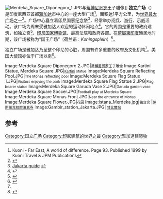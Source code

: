 [[Image:Merdeka_Square_Diponegoro_1.JPG|thumb]]与[[蒂博尼哥罗|蒂博尼哥罗]]王子雕像]]
'''独立广场'''（{{lang-id|'''Medan Merdeka'''}}）是印度尼西亚首都[[雅加达|雅加达]]市中心的一座大型广场<ref>Kuoni - Far East, A world of difference. Page 93. Published 1999 by Kuoni Travel & JPM Publications</ref>，面积达1平方公里，为[[按规模排列的广场列表|世界最大广场之一]]<ref>{{cite book |url= http://books.google.co.id/books?id=ktv0_me9x2UC&pg=PA85&lpg=PA85&dq=merdeka+square+jakarta+measured&source=bl&ots=i9l53Vq8qG&sig=z94pW1rYclbYD_d1SUF0GDQIhWg&hl=id&sa=X&ei=OoBqT4r5N8X5rAfruMSlAg&ved=0CFwQ6AEwCA#v=onepage&q=merdeka%20square%20jakarta%20measured&f=false |title= Indonesia Handbook, 3rd, page 85|author= Joshua Eliot, Liz Capaldi, Jane Bickersteth|year= 2001 |work= |publisher= Footprint Travel Guides|accessdate=21 March 2012}}</ref>。广场中心矗立着[[印尼国家纪念塔|印尼国家纪念塔]]<ref>[http://www.jakarta-hotel.asia/destination_guide#_741354976 Jakarta guide] {{webarchive|url=https://web.archive.org/web/20100531033843/http://www.jakarta-hotel.asia/destination_guide |date=2010-05-31 }}</ref>，经常举办[[阅兵|阅兵]]、[[游行|游行]]、[[示威|示威]]活动。该广场为周末受雅加达人欢迎的运动休闲地点<ref name="Indonesia Travel">{{cite web|url=http://www.indonesia.travel/en/discover-indonesia/region-detail/30/dki-jakarta|title=Discover Indonesia: DKI Jakarta|author=|date=|work=|publisher=Indonesia travel|accessdate=15 July 2012|deadurl=yes|archiveurl=https://web.archive.org/web/20120530011617/http://indonesia.travel/en/discover-indonesia/region-detail/30/dki-jakarta|archivedate=2012年5月30日}}</ref>。它的周围是重要的政府建筑，如独立宫<ref name=autogenerated1>{{Cite web |url=http://www.smarttravelasia.com/Jakarta.htm |title=A detailed travel guide to Jakarta |access-date=2013-06-01 |archive-url=https://web.archive.org/web/20101222115825/http://smarttravelasia.com/Jakarta.htm |archive-date=2010-12-22 |dead-url=yes }}</ref>、[[印尼国家博物馆|印尼国家博物馆]]、最高法院和政府各部。在[[荷屬東印度|荷屬東印度]]殖民地时期，该广场被称为“国王广场”（荷兰语：''Koningsplein''）<ref name="asiarooms1">{{Cite web |url=http://www.asiarooms.com/en/travel-guide/indonesia/jakarta/jakarta-popular-destinations/merdeka-square-in-jakarta.html |title=Merdeka Square in Jakarta |access-date=2013-06-01 |archive-url=https://web.archive.org/web/20120309110550/http://www.asiarooms.com/en/travel-guide/indonesia/jakarta/jakarta-popular-destinations/merdeka-square-in-jakarta.html |archive-date=2012-03-09 |dead-url=yes }}</ref>。

独立广场是雅加达乃至整个印尼的心脏，周围有许多重要的政府及文化机构<ref name=autogenerated1 />。美国大使馆亦位于广场以南<ref>{{Cite web |url=http://www.time.com/time/travel/article/0,31542,1944678,00.html |title=Sense of Place: Jakarta - TIME |access-date=2013-06-01 |archive-date=2013-08-26 |archive-url=https://web.archive.org/web/20130826210606/http://www.time.com/time/travel/article/0,31542,1944678,00.html |dead-url=yes }}</ref>。

{{wide image|View of Jakarta from Monas.jpg|1800px|}}
<gallery>
Image:Merdeka Square Diponegoro 2.JPG|<small>[[蒂博尼哥罗|蒂博尼哥罗]]王子雕像</small>
Image:Kartini Statue, Merdeka Square.JPG|<small>[[Kartini|Kartini]] statue</small>
Image:Merdeka Square Reflecting Pool.JPG|<small>The Monas reflecting pool</small>
Image:Merdeka Square Flag Statue 1.JPG|<small>Visitors enjoying the park</small>
Image:Merdeka Square Flag Statue 2.JPG|<small>Flag bearer statue</small>
Image:Merdeka Square Garuda Vase 2.JPG|<small>Garuda garden vase</small>
Image:Merdeka Square Soccer.JPG|<small>Football play at Merdeka Square</small>
Image:Merdeka Square Monas Front.JPG|<small>Near the entrance of Monas</small>
Image:Merdeka Square Flower.JPG|<small>花园</small>
Image:Istana_Merdeka.jpg|<small>独立宫</small>
|<small>[[伊斯蒂克拉爾清真寺|伊斯蒂克拉爾清真寺]]</small>
Image:Gambir_station_Jakarta.JPG|<small> [[甘比爾站|甘比爾站]]</small>
</gallery>

==参考==
{{Reflist|2}}
{{coord|6|10|31|S|106|49|38|E|type:landmark|display=title}}

[[Category:国立广场|Category:国立广场]]
[[Category:印尼建筑的世界之最|Category:印尼建筑的世界之最]]
[[Category:雅加達建築物|Category:雅加達建築物]]